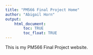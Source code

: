 ```yaml
---
title: "PM566 Final Project Home"
author: "Abigail Horn"
output: 
    html_document:
        toc: TRUE
        toc_float: TRUE
---
```


This is my PM566 Final Project website.